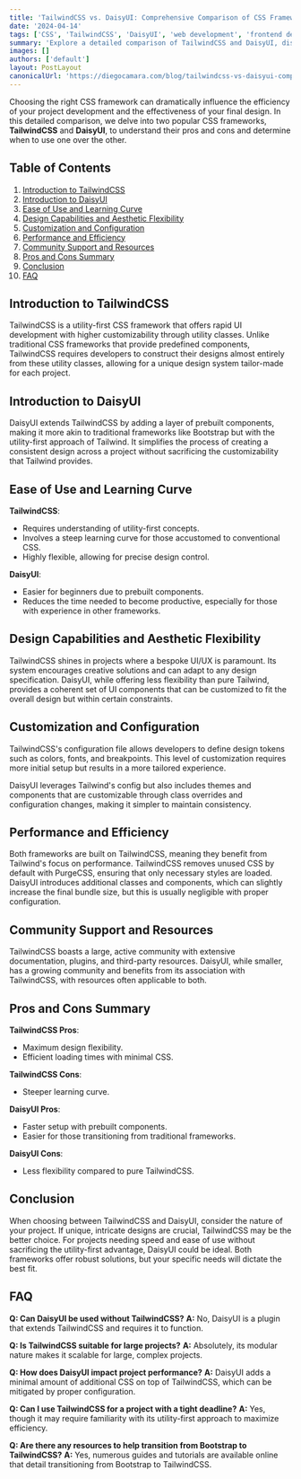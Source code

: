 ```yaml
---
title: 'TailwindCSS vs. DaisyUI: Comprehensive Comparison of CSS Frameworks'
date: '2024-04-14'
tags: ['CSS', 'TailwindCSS', 'DaisyUI', 'web development', 'frontend design']
summary: 'Explore a detailed comparison of TailwindCSS and DaisyUI, discussing their strengths, weaknesses, and ideal use cases to guide developers in choosing the right framework for their projects.'
images: []
authors: ['default']
layout: PostLayout
canonicalUrl: 'https://diegocamara.com/blog/tailwindcss-vs-daisyui-comparison'
---
```


Choosing the right CSS framework can dramatically influence the efficiency of your project development and the effectiveness of your final design. In this detailed comparison, we delve into two popular CSS frameworks, **TailwindCSS** and **DaisyUI**, to understand their pros and cons and determine when to use one over the other.

## Table of Contents

1. [Introduction to TailwindCSS](#introduction-to-tailwindcss)
2. [Introduction to DaisyUI](#introduction-to-daisyui)
3. [Ease of Use and Learning Curve](#ease-of-use-and-learning-curve)
4. [Design Capabilities and Aesthetic Flexibility](#design-capabilities-and-aesthetic-flexibility)
5. [Customization and Configuration](#customization-and-configuration)
6. [Performance and Efficiency](#performance-and-efficiency)
7. [Community Support and Resources](#community-support-and-resources)
8. [Pros and Cons Summary](#pros-and-cons-summary)
9. [Conclusion](#conclusion)
10. [FAQ](#faq)

## Introduction to TailwindCSS

TailwindCSS is a utility-first CSS framework that offers rapid UI development with higher customizability through utility classes. Unlike traditional CSS frameworks that provide predefined components, TailwindCSS requires developers to construct their designs almost entirely from these utility classes, allowing for a unique design system tailor-made for each project.

## Introduction to DaisyUI

DaisyUI extends TailwindCSS by adding a layer of prebuilt components, making it more akin to traditional frameworks like Bootstrap but with the utility-first approach of Tailwind. It simplifies the process of creating a consistent design across a project without sacrificing the customizability that Tailwind provides.

## Ease of Use and Learning Curve

**TailwindCSS**:

- Requires understanding of utility-first concepts.
- Involves a steep learning curve for those accustomed to conventional CSS.
- Highly flexible, allowing for precise design control.

**DaisyUI**:

- Easier for beginners due to prebuilt components.
- Reduces the time needed to become productive, especially for those with experience in other frameworks.

## Design Capabilities and Aesthetic Flexibility

TailwindCSS shines in projects where a bespoke UI/UX is paramount. Its system encourages creative solutions and can adapt to any design specification. DaisyUI, while offering less flexibility than pure Tailwind, provides a coherent set of UI components that can be customized to fit the overall design but within certain constraints.

## Customization and Configuration

TailwindCSS's configuration file allows developers to define design tokens such as colors, fonts, and breakpoints. This level of customization requires more initial setup but results in a more tailored experience.

DaisyUI leverages Tailwind's config but also includes themes and components that are customizable through class overrides and configuration changes, making it simpler to maintain consistency.

## Performance and Efficiency

Both frameworks are built on TailwindCSS, meaning they benefit from Tailwind's focus on performance. TailwindCSS removes unused CSS by default with PurgeCSS, ensuring that only necessary styles are loaded. DaisyUI introduces additional classes and components, which can slightly increase the final bundle size, but this is usually negligible with proper configuration.

## Community Support and Resources

TailwindCSS boasts a large, active community with extensive documentation, plugins, and third-party resources. DaisyUI, while smaller, has a growing community and benefits from its association with TailwindCSS, with resources often applicable to both.

## Pros and Cons Summary

**TailwindCSS Pros**:

- Maximum design flexibility.
- Efficient loading times with minimal CSS.

**TailwindCSS Cons**:

- Steeper learning curve.

**DaisyUI Pros**:

- Faster setup with prebuilt components.
- Easier for those transitioning from traditional frameworks.

**DaisyUI Cons**:

- Less flexibility compared to pure TailwindCSS.

## Conclusion

When choosing between TailwindCSS and DaisyUI, consider the nature of your project. If unique, intricate designs are crucial, TailwindCSS may be the better choice. For projects needing speed and ease of use without sacrificing the utility-first advantage, DaisyUI could be ideal. Both frameworks offer robust solutions, but your specific needs will dictate the best fit.

## FAQ

**Q: Can DaisyUI be used without TailwindCSS?**
**A:** No, DaisyUI is a plugin that extends TailwindCSS and requires it to function.

**Q: Is TailwindCSS suitable for large projects?**
**A:** Absolutely, its modular nature makes it scalable for large, complex projects.

**Q: How does DaisyUI impact project performance?**
**A:** DaisyUI adds a minimal amount of additional CSS on top of TailwindCSS, which can be mitigated by proper configuration.

**Q: Can I use TailwindCSS for a project with a tight deadline?**
**A:** Yes, though it may require familiarity with its utility-first approach to maximize efficiency.

**Q: Are there any resources to help transition from Bootstrap to TailwindCSS?**
**A:** Yes, numerous guides and tutorials are available online that detail transitioning from Bootstrap to TailwindCSS.
